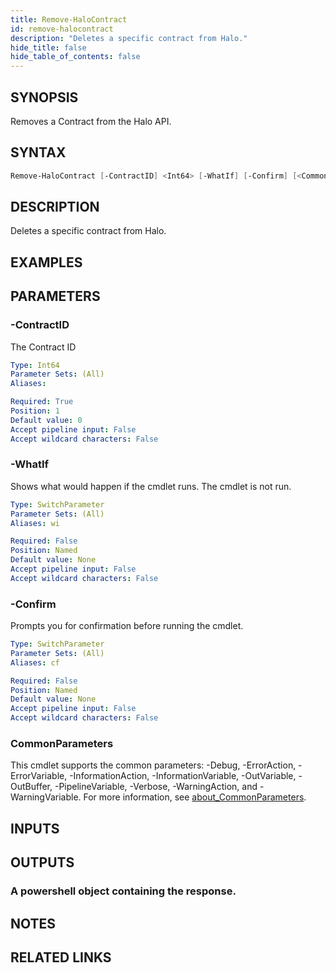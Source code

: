 ```yaml
---
title: Remove-HaloContract
id: remove-halocontract
description: "Deletes a specific contract from Halo."
hide_title: false
hide_table_of_contents: false
---
```


## SYNOPSIS

Removes a Contract from the Halo API.

## SYNTAX

```powershell
Remove-HaloContract [-ContractID] <Int64> [-WhatIf] [-Confirm] [<CommonParameters>]
```

## DESCRIPTION

Deletes a specific contract from Halo.

## EXAMPLES

## PARAMETERS

### -ContractID

The Contract ID

```yaml
Type: Int64
Parameter Sets: (All)
Aliases:

Required: True
Position: 1
Default value: 0
Accept pipeline input: False
Accept wildcard characters: False
```

### -WhatIf

Shows what would happen if the cmdlet runs.
The cmdlet is not run.

```yaml
Type: SwitchParameter
Parameter Sets: (All)
Aliases: wi

Required: False
Position: Named
Default value: None
Accept pipeline input: False
Accept wildcard characters: False
```

### -Confirm

Prompts you for confirmation before running the cmdlet.

```yaml
Type: SwitchParameter
Parameter Sets: (All)
Aliases: cf

Required: False
Position: Named
Default value: None
Accept pipeline input: False
Accept wildcard characters: False
```

### CommonParameters

This cmdlet supports the common parameters: -Debug, -ErrorAction, -ErrorVariable, -InformationAction, -InformationVariable, -OutVariable, -OutBuffer, -PipelineVariable, -Verbose, -WarningAction, and -WarningVariable. For more information, see [about_CommonParameters](http://go.microsoft.com/fwlink/?LinkID=113216).

## INPUTS

## OUTPUTS

### A powershell object containing the response.

## NOTES

## RELATED LINKS
